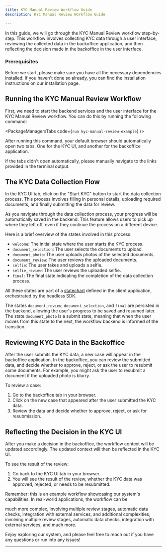 ```yaml
---
title: KYC Manual Review Workflow Guide
description: KYC Manual Review Workflow Guide

---
```



In this guide, we will go through the KYC Manual Review workflow step-by-step. This workflow involves collecting KYC data through a user interface, reviewing the collected data in the backoffice application, and then reflecting the decision made in the backoffice in the user interface.

### Prerequisites

Before we start, please make sure you have all the necessary dependencies installed. If you haven't done so already, you can find the installation instructions on our installation page.

## Running the KYC Manual Review Workflow

First, we need to start the backend services and the user interface for the KYC Manual Review workflow. You can do this by running the following command:

<PackageManagersTabs code={`run kyc-manual-review-example`} />

After running this command, your default browser should automatically open two tabs. One for the KYC UI, and another for the backoffice application.

If the tabs didn't open automatically, please manually navigate to the links provided in the terminal output.

## The KYC Data Collection Flow

In the KYC UI tab, click on the "Start KYC" button to start the data collection process. This process involves filling in personal details, uploading required documents, and finally submitting the data for review.

As you navigate through the data collection process, your progress will be automatically saved in the backend. This feature allows users to pick up where they left off, even if they continue the process on a different device.

Here is a brief overview of the states involved in this process:

- `welcome`: The initial state where the user starts the KYC process.
- `document_selection`: The user selects the documents to upload.
- `document_photo`: The user uploads photos of the selected documents.
- `document_review`: The user reviews the uploaded documents.
- `selfie`: The user takes and uploads a selfie.
- `selfie_review`: The user reviews the uploaded selfie.
- `final`: The final state indicating the completion of the data collection process.

All these states are part of a [statechart](https://xstate.js.org/docs/guides/statecharts.html#statechart-example) defined in the client application, orchestrated by the headless SDK.

The states `document_review`, `document_selection`, and `final` are persisted in the backend, allowing the user's progress to be saved and resumed later. The state `document_photo` is a submit state, meaning that when the user moves from this state to the next, the workflow backend is informed of the transition.

## Reviewing KYC Data in the Backoffice

After the user submits the KYC data, a new case will appear in the backoffice application. In the backoffice, you can review the submitted data, and decide whether to approve, reject, or ask the user to resubmit some documents. For example, you might ask the user to resubmit a document if the uploaded photo is blurry.

To review a case:

1. Go to the backoffice tab in your browser.
2. Click on the new case that appeared after the user submitted the KYC data.
3. Review the data and decide whether to approve, reject, or ask for resubmission.

## Reflecting the Decision in the KYC UI

After you make a decision in the backoffice, the workflow context will be updated accordingly. The updated context will then be reflected in the KYC UI.

To see the result of the review:

1. Go back to the KYC UI tab in your browser.
2. You will see the result of the review, whether the KYC data was approved, rejected, or needs to be resubmitted.

Remember: this is an example workflow showcasing our system's capabilities. In real-world applications, the workflow can be

much more complex, involving multiple review stages, automatic data checks, integration with external services, and additional complexities, involving multiple review stages, automatic data checks, integration with external services, and much more.

Enjoy exploring our system, and please feel free to reach out if you have any questions or run into any issues!

---
